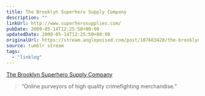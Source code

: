 ```yaml
---
title: The Brooklyn Superhero Supply Company
description: ""
linkUrl: http://www.superherosupplies.com/
pubDate: 2009-05-14T12:25:50+00:00
updatedDate: 2009-05-14T12:25:50+00:00
originalUrl: https://stream.anglepoised.com/post/107663420/the-brooklyn-superhero-supply-company
source: tumblr stream
tags:
  - "linklog"
---
```


[The Brooklyn Superhero Supply Company][1]

> &ldquo;Online purveyors of high quality crimefighting merchandise.&rdquo;

[1]: http://www.superherosupplies.com/
